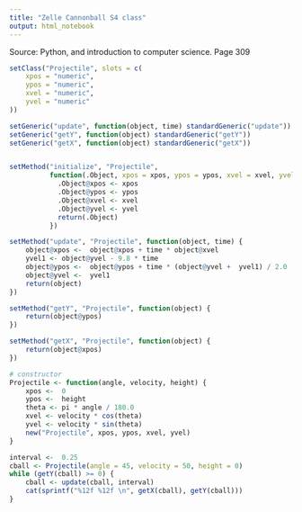 ```yaml
---
title: "Zelle Cannonball S4 class"
output: html_notebook
---
```


Source: Python, and introduction to computer science. Page 309

```r

setClass("Projectile", slots = c(
    xpos = "numeric",
    ypos = "numeric",
    xvel = "numeric",
    yvel = "numeric"
))

setGeneric("update", function(object, time) standardGeneric("update"))
setGeneric("getY", function(object) standardGeneric("getY"))
setGeneric("getX", function(object) standardGeneric("getX"))


setMethod("initialize", "Projectile",
          function(.Object, xpos = xpos, ypos = ypos, xvel = xvel, yvel = yvel){
            .Object@xpos <- xpos
            .Object@ypos <- ypos
            .Object@xvel <- xvel
            .Object@yvel <- yvel
            return(.Object)
          })

setMethod("update", "Projectile", function(object, time) {
    object@xpos <-  object@xpos + time * object@xvel
    yvel1 <- object@yvel - 9.8 * time
    object@ypos <-  object@ypos + time * (object@yvel +  yvel1) / 2.0
    object@yvel <-  yvel1
    return(object)
})

setMethod("getY", "Projectile", function(object) {
    return(object@ypos)
})

setMethod("getX", "Projectile", function(object) {
    return(object@xpos)
})

# constructor
Projectile <- function(angle, velocity, height) {
    xpos <-  0
    ypos <-  height
    theta <- pi * angle / 180.0
    xvel <- velocity * cos(theta)
    yvel <- velocity * sin(theta)
    new("Projectile", xpos, ypos, xvel, yvel)
}
```


```r
interval <-  0.25
cball <- Projectile(angle = 45, velocity = 50, height = 0)
while (getY(cball) >= 0) {
    cball <- update(cball, interval)    
    cat(sprintf("%12f %12f \n", getX(cball), getY(cball)))
}
```

